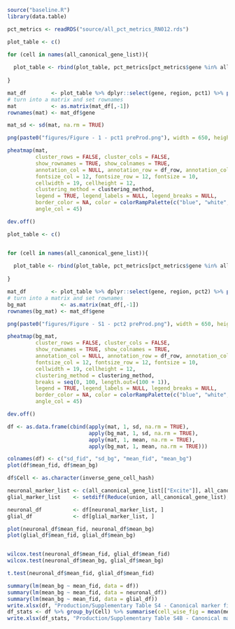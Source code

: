 ```{r}

source("baseline.R")
library(data.table)

```

```{r}

pct_metrics <- readRDS("source/all_pct_metrics_RN012.rds")

plot_table <- c()

for (cell in names(all_canonical_gene_list)){
  
  plot_table <- rbind(plot_table, pct_metrics[pct_metrics$gene %in% all_canonical_gene_list[[cell]] & pct_metrics$cluster == cell, ])
    
}

mat_df        <- plot_table %>% dplyr::select(gene, region, pct1) %>% pivot_wider(names_from   = region, values_from  = pct1)
# turn into a matrix and set rownames
mat           <- as.matrix(mat_df[,-1])
rownames(mat) <- mat_df$gene

mat_sd <- sd(mat, na.rm = TRUE)


```

```{r}

png(paste0("figures/Figure - 1 - pct1 preProd.png"), width = 650, height = 700)

pheatmap(mat,
         cluster_rows = FALSE, cluster_cols = FALSE,
         show_rownames = TRUE, show_colnames = TRUE,
         annotation_col = NULL, annotation_row = df_row, annotation_colors = annotation_colors,
         fontsize_col = 12, fontsize_row = 12, fontsize = 10,
         cellwidth = 19, cellheight = 12,
         clustering_method = clustering_method,
         legend = TRUE, legend_labels = NULL, legend_breaks = NULL,
         border_color = NA, color = colorRampPalette(c("blue", "white", "red"))(50), # Custom color palette
         angle_col = 45)

dev.off()

```


```{r}

plot_table <- c()


for (cell in names(all_canonical_gene_list)){
  
  plot_table <- rbind(plot_table, pct_metrics[pct_metrics$gene %in% all_canonical_gene_list[[cell]] & pct_metrics$cluster == cell, ])
    
}

mat_df        <- plot_table %>% dplyr::select(gene, region, pct2) %>% pivot_wider(names_from   = region, values_from  = pct2)
# turn into a matrix and set rownames
bg_mat           <- as.matrix(mat_df[,-1])
rownames(bg_mat) <- mat_df$gene

```

```{r}

png(paste0("figures/Figure - S1 - pct2 preProd.png"), width = 650, height = 700)

pheatmap(bg_mat,
         cluster_rows = FALSE, cluster_cols = FALSE,
         show_rownames = TRUE, show_colnames = TRUE,
         annotation_col = NULL, annotation_row = df_row, annotation_colors = annotation_colors,
         fontsize_col = 12, fontsize_row = 12, fontsize = 10,
         cellwidth = 19, cellheight = 12,
         clustering_method = clustering_method,
         breaks = seq(0, 100, length.out=(100 + 1)),
         legend = TRUE, legend_labels = NULL, legend_breaks = NULL,
         border_color = NA, color = colorRampPalette(c("blue", "white", "red"))(101), # Custom color palette
         angle_col = 45)

dev.off()

```


```{r}

df <- as.data.frame(cbind(apply(mat, 1, sd, na.rm = TRUE), 
                          apply(bg_mat, 1, sd, na.rm = TRUE), 
                          apply(mat, 1, mean, na.rm = TRUE), 
                          apply(bg_mat, 1, mean, na.rm = TRUE)))

colnames(df) <- c("sd_fid", "sd_bg", "mean_fid", "mean_bg")
plot(df$mean_fid, df$mean_bg)

df$Cell <- as.character(inverse_gene_cell_hash)

neuronal_marker_list <- c(all_canonical_gene_list[["Excite"]], all_canonical_gene_list[["Inhibit"]])
glial_marker_list    <- setdiff(Reduce(union, all_canonical_gene_list), neuronal_marker_list)

neuronal_df          <- df[neuronal_marker_list, ]
glial_df             <- df[glial_marker_list, ]

plot(neuronal_df$mean_fid, neuronal_df$mean_bg)
plot(glial_df$mean_fid, glial_df$mean_bg)


wilcox.test(neuronal_df$mean_fid, glial_df$mean_fid)
wilcox.test(neuronal_df$mean_bg, glial_df$mean_bg)

t.test(neuronal_df$mean_fid, glial_df$mean_fid)

```

```{r}

summary(lm(mean_bg ~ mean_fid, data = df))
summary(lm(mean_bg ~ mean_fid, data = neuronal_df))
summary(lm(mean_bg ~ mean_fid, data = glial_df))
write.xlsx(df, "Production/Supplementary Table S4 - Canonical marker fidelity and background statistics.xlsx", rowNames=TRUE)
df_stats <- df %>% group_by(Cell) %>% summarise(cell_wise_fig = mean(mean_fid), cell_wise_bg = mean(mean_bg))
write.xlsx(df_stats, "Production/Supplementary Table S4B - Canonical marker fidelity and background statistics.xlsx", rowNames=TRUE)


```

